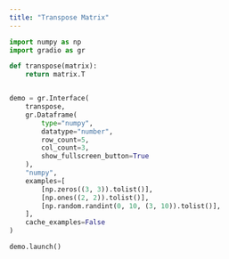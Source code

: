 ```yaml
---
title: "Transpose Matrix"
---
```


```python
import numpy as np
import gradio as gr

def transpose(matrix):
    return matrix.T


demo = gr.Interface(
    transpose,
    gr.Dataframe(
        type="numpy",
        datatype="number",
        row_count=5,
        col_count=3,
        show_fullscreen_button=True
    ),
    "numpy",
    examples=[
        [np.zeros((3, 3)).tolist()],
        [np.ones((2, 2)).tolist()],
        [np.random.randint(0, 10, (3, 10)).tolist()],
    ],
    cache_examples=False
)

demo.launch()
```
